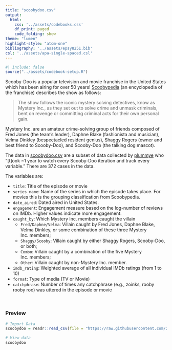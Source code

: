 ```yaml
---
title: "scoobydoo.csv"
output: 
  html:
    css: '../assets/codebooks.css'
    df_print: paged
    code_folding: show
theme: "lumen"
highlight-style: "atom-one"
bibliography: '../assets/epsy8251.bib'
csl: '../assets/apa-single-spaced.csl'
---
```



```r
#| include: false
source("../assets/codebook-setup.R")
```

Scooby-Doo is a popular television and movie franchise in the United States which has been airing for over 50 years!  [Scoobypedia](https://scoobydoo.fandom.com/wiki/Scoobypedia) (an encyclopedia of the franchise) describes the show as follows:

> The show follows the iconic mystery solving detectives, know as Mystery Inc., as they set out to solve crime and unmask criminals, bent on revenge or committing criminal acts for their own personal gain. 

Mystery Inc. are an amateur crime-solving group of friends composed of Fred Jones (the team's leader), Daphne Blake (fashionista and musician), Velma Dinkley (bespectacled resident genius), Shaggy Rogers (owner and best friend to Scooby-Doo), and Scooby-Doo (the talking dog mascot). 

The data in [scoobydoo.csv](https://raw.githubusercontent.com/zief0002/rustic-penguin/main/data/scoobydoo.csv) are a subset of data collected by [plummye](https://www.kaggle.com/williamschooleman) who "[t]ook ~1 year to watch every Scooby-Doo iteration and track every variable." There are 372 cases in the data.

The variables are:

- `title`: Title of the episode or movie
- `series_name`: Name of the series in which the episode takes place. For movies this is the grouping classification from Scoobypedia.
- `date_aired`: Dated aired in United States.
- `engagement`: Engagement measure based on the log-number of reviews on IMDb. Higher values indicate more engagement.
- `caught_by`: Which Mystery Inc. members caught the villain
  + `Fred/Daphne/Velma`: Villain caught by Fred Jones, Daphne Blake, Velma Dinkley, or some combination of these three Mystery Inc. members; 
  + `Shaggy/Scooby`: Villain caught by either Shaggy Rogers, Scooby-Doo, or both; 
  + `Combo`: Villain caught by a combination of the five Mystery Inc. members; 
  + `Other`: Villain caught by non-Mystery Inc. member.
- `imdb_rating`: Weighted average of all individual IMDb ratings (from 1 to 10)
- `format`: Type of media (TV or Movie)
- `catchphrase`: Number of times any catchphrase (e.g., zoinks, rooby rooby roo) was uttered in the episode or movie



<br />


### Preview

```r
# Import Data
scoobydoo = readr::read_csv(file = "https://raw.githubusercontent.com/zief0002/rustic-penguin/main/data/scoobydoo.csv")

# View data
scoobydoo
```



